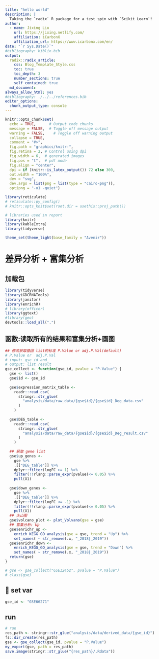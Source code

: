 ```yaml
---
title: "hello world"
description: |
  Taking the `radix` R package for a test spin with `Scikit Learn`!
author:
  - name: Jixing Liu
    url: https://jixing.netlify.com/
    affiliation: iCarbonX
    affiliation_url: https://www.icarbonx.com/en/
date: "`r Sys.Date()`"
#bibliography: biblio.bib  
output:
  radix::radix_article:
    css: Blog_Template_Style.css
    toc: true
    toc_depth: 3
    number_sections: true
    self_contained: true
  md_document:
always_allow_html: yes
#bibliography: ./../../references.bib
editor_options: 
  chunk_output_type: console
---
```



```r
knitr::opts_chunk$set(
  echo = TRUE,      # Output code chunks
  message = FALSE,  # Toggle off message output 
  warning = FALSE,    # Toggle off warning output
  collapse = TRUE,
  comment = "#>",
  fig.path = "graphics/knitr-",
  fig.retina = 2, # Control using dpi
  fig.width = 6,  # generated images
  fig.pos = "t",  # pdf mode
  fig.align = "center",
  dpi = if (knitr::is_latex_output()) 72 else 300, 
  out.width = "100%",
  dev = "svg",
  dev.args = list(png = list(type = "cairo-png")),
  optipng = "-o1 -quiet") 

library(reticulate)
# reticulate::py_config()
# knitr::opts_knit$set(root.dir = usethis::proj_path())

# libraries used in report
library(knitr)
library(kableExtra)
library(tidyverse)

theme_set(theme_light(base_family = "Avenir"))
```




# 差异分析 + 富集分析

## 加载包
```r
library(tidyverse)
library(GDCRNATools)
library(janitor)
library(enrichR)
# library(officer)
library(ggtext)
#library(geo)
devtools::load_all(".")

```

## 函数:读取所有的结果和富集分析+画图
```r
## 修改获取基因 list的标准 P.Value or adj.P.Val(default)
# P.Value or  adj.P.Val
# input: gse id and 
# output: list result
gse_collect <- function(gse_id, pvalue = "P.Value") {
  gse <- list()
  gse$id <- gse_id
  
  gse$expression_matrix_table <-
    readr::read_csv(
      stringr::str_glue(
        "analysis/data/raw_data/{gse$id}/{gse$id}_Deg_data.csv"
      )
    )
  
  gse$DEG_table <-
    readr::read_csv(
      stringr::str_glue(
        "analysis/data/raw_data/{gse$id}/{gse$id}_Deg_result.csv"
      )
    )
  
  ## 获取 gene list
  gse$up_genes <-
    gse %>%
    .[["DEG_table"]] %>%
    dplyr::filter(logFC >= 1) %>%
    filter(!!rlang::parse_expr(pvalue)<= 0.05) %>%
    pull(X1) 
  
  gse$down_genes <-
    gse %>%
    .[["DEG_table"]] %>%
    dplyr::filter(logFC <= -1) %>%
    filter(!!rlang::parse_expr(pvalue)<= 0.05) %>%
    pull(X1) 
  ## 火山图
  gse$volcano_plot <- plot_Volvano(gse = gse)
  ## 富集分析: Up
  gse$enrichr_up <-
    enrich_KEGG_GO_analysis(gse = gse, trend = "Up") %>%
    set_names( ~ str_remove(.x, "_2018|_2019"))
  gse$enrichr_down <-
    enrich_KEGG_GO_analysis(gse = gse, trend = "Down") %>% 
    set_names( ~ str_remove(.x, "_2018|_2019"))
  return(gse)
}

# gse <- gse_collect("GSE12452", pvalue = "P.Value")
# class(gse)
```



## 🏃 set var

```r

gse_id <- "GSE66271"
```

## run 
```r
# run
res_path <- stringr::str_glue("analysis/data/derived_data/{gse_id}")
fs::dir_create(res_path)
gse <- gse_collect(gse_id, pvalue = "P.Value")
my_export(gse, path = res_path)
save.image(stringr::str_glue("{res_path}/.Rdata"))
```


```r



```
